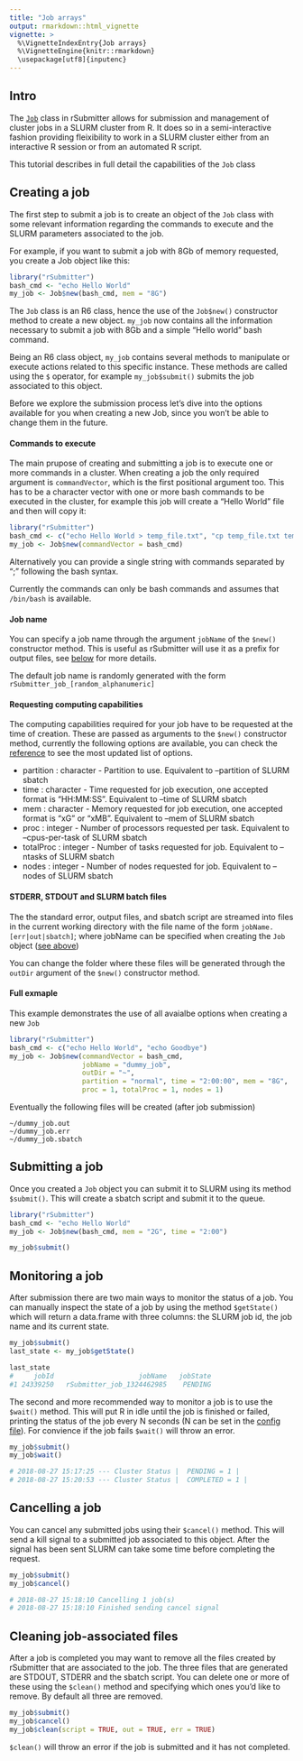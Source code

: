 ```yaml
---
title: "Job arrays"
output: rmarkdown::html_vignette
vignette: >
  %\VignetteIndexEntry{Job arrays}
  %\VignetteEngine{knitr::rmarkdown}
  \usepackage[utf8]{inputenc}
---
```


## Intro

The [`Job`](https://pablo-gar.github.io/rSubmitter/reference/Job.html) class in rSubmitter allows for submission and management of cluster jobs in a SLURM cluster from R. It does so in a semi-interactive fashion providing fleixibility to work in a SLURM cluster either from an interactive R session or from an automated R script.

This tutorial describes in full detail the capabilities of the `Job` class


## Creating a job

The first step to submit a job is to create an object of the `Job` class with some relevant information regarding the commands to execute and the SLURM parameters associated to the job.

For example, if you want to submit a job with 8Gb of memory requested, you create a Job object like this:

```r
library("rSubmitter")
bash_cmd <- "echo Hello World"
my_job <- Job$new(bash_cmd, mem = "8G")
```

The `Job` class is an R6 class, hence the use of the `Job$new()` constructor method to create a new object. `my_job` now contains all the information necessary to submit a job with 8Gb and a simple "Hello world" bash command.

Being an R6 class object, `my_job` contains several methods to manipulate or execute actions related to this specific instance. These methods are called using the `$` operator, for example `my_job$submit()` submits the job associated to this object.

Before we explore the submission process let's dive into the options available for you when creating a new Job, since you won't be able to change them in the future.

#### Commands to execute

The main prupose of creating and submitting a job is to execute one or more commands in a cluster. When creating a job the only required argument is `commandVector`, which is the first positional argument too. This has to be a character vector with one or more bash commands to be executed in the cluster, for example this job will create a "Hello World" file and then will copy it:


```r
library("rSubmitter")
bash_cmd <- c("echo Hello World > temp_file.txt", "cp temp_file.txt temp_file_copy.txt")
my_job <- Job$new(commandVector = bash_cmd)
```

Alternatively you can provide a single string with commands separated by ";" following the bash syntax.

Currently the commands can only be bash commands and assumes that `/bin/bash` is available.

#### Job name

You can specify a job name through the argument `jobName` of the `$new()` constructor method. This is useful as rSubmitter will use it as a prefix for output files, see [below](#stderr-stdout-and-slurm-batch-script) for more details.

The default job name is randomly generated with the form `rSubmitter_job_[random_alphanumeric]`

#### Requesting computing capabilities

The computing capabilities required for your job have to be requested at the time of creation. These are passed as arguments to the `$new()` constructor method, currently the following options are available, you can check the [reference](https://pablo-gar.github.io/rSubmitter/reference/Job.html#method-description) to see the most updated list of options.

* partition : character - Partition to use. Equivalent to --partition of SLURM sbatch
* time : character - Time requested for job execution, one accepted format is "HH:MM:SS". Equivalent to --time of SLURM sbatch
* mem : character - Memory requested for job execution, one accepted format is "xG" or "xMB". Equivalent to --mem of SLURM sbatch
* proc : integer - Number of processors requested per task. Equivalent to --cpus-per-task of SLURM sbatch
* totalProc : integer - Number of tasks requested for job. Equivalent to --ntasks of SLURM sbatch
* nodes : integer - Number of nodes requested for job. Equivalent to --nodes of SLURM sbatch
  
#### STDERR, STDOUT and SLURM batch files

The the standard error, output files, and sbatch script are streamed into files in the current working directory with the file name of the form `jobName.[err|out|sbatch]`; where jobName can be specified when creating the `Job` object ([see above](#job-name))

You can change the folder where these files will be generated through the `outDir` argument of the `$new()` constructor method.

#### Full exmaple

This example demonstrates the use of all avaialbe options when creating a new `Job`

```r
library("rSubmitter")
bash_cmd <- c("echo Hello World", "echo Goodbye")
my_job <- Job$new(commandVector = bash_cmd,
                  jobName = "dummy_job",
                  outDir = "~",
                  partition = "normal", time = "2:00:00", mem = "8G", 
                  proc = 1, totalProc = 1, nodes = 1)
```

Eventually the following files will be created (after job submission)

```
~/dummy_job.out
~/dummy_job.err
~/dummy_job.sbatch
```

## Submitting a job

Once you created a `Job` object you can submit it to SLURM using its method `$submit()`. This will create a sbatch script and submit it to the queue.

```r
library("rSubmitter")
bash_cmd <- "echo Hello World"
my_job <- Job$new(bash_cmd, mem = "2G", time = "2:00")

my_job$submit()
```

## Monitoring a job

After submission there are two main ways to monitor the status of a job. You can manually inspect the state of a job by using the method `$getState()` which will return a data.frame with three columns: the SLURM job id, the job name and its current state.

```r
my_job$submit()
last_state <- my_job$getState()

last_state
#     jobId                     jobName   jobState
#1 24339250   rSubmitter_job_1324462985    PENDING
```

The second and more recommended way to monitor a job is to use the `$wait()` method. This will put R in idle until the job is finished or failed, printing the status of the job every N seconds (N can be set in the [config file]("https://pablo-gar.github.io/rSubmitter/articles/config_file_instructions.html")). For convience if the job fails `$wait()` will throw an error.

```r
my_job$submit()
my_job$wait()

# 2018-08-27 15:17:25 --- Cluster Status |  PENDING = 1 |
# 2018-08-27 15:20:53 --- Cluster Status |  COMPLETED = 1 |
```

## Cancelling a job

You can cancel any submitted jobs using their `$cancel()` method. This will send a kill signal to a submitted job associated to this object. After the signal has been sent SLURM can take some time before completing the request.

```r
my_job$submit()
my_job$cancel()

# 2018-08-27 15:18:10 Cancelling 1 job(s)
# 2018-08-27 15:18:10 Finished sending cancel signal
```

## Cleaning job-associated files

After a job is completed you may want to remove all the files created by rSubmitter that are associated to the job. The three files that are generated are STDOUT, STDERR and the sbatch script. You can delete one or more of these using the `$clean()` method and specifying which ones you'd like to remove. By default all three are removed.


```r
my_job$submit()
my_job$cancel()
my_job$clean(script = TRUE, out = TRUE, err = TRUE)
```

`$clean()` will throw an error if the job is submitted and it has not completed.


